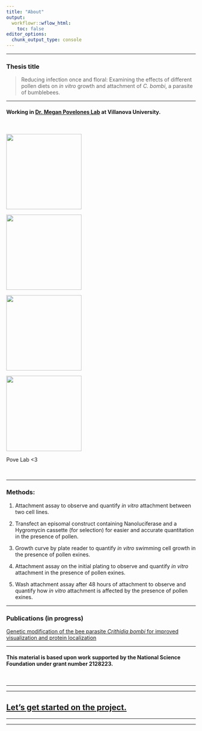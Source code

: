 ```yaml
---
title: "About"
output:
  workflowr::wflow_html:
    toc: false
editor_options:
  chunk_output_type: console
---
```



---

### Thesis title

> Reducing infection once and floral: Examining the effects of different pollen diets on *in vitro* growth and attachment of *C. bombi*, a parasite of bumblebees.

---

#### Working in [Dr. Megan Povelones Lab](https://megpovelab.com/) at Villanova University.

<br>


![](assets/labpic1.png){ width=200px } 

![](assets/labpic2.png){ width=200px }


![](assets/labpic3.png){ width=200px } 

![](assets/labpic4.png){ width=200px }


Pove Lab <3

<br>

---

### Methods:

1. Attachment assay to observe and quantify *in vitro* attachment between two cell lines.

2. Transfect an episomal construct containing Nanoluciferase and a Hygromycin cassette (for selection) for easier and accurate quantitation in the presence of pollen.

3. Growth curve by plate reader to quantify *in vitro* swimming cell growth in the presence of pollen exines.

4. Attachment assay on the initial plating to observe and quantify *in vitro* attachment in the presence of pollen exines.

5. Wash attachment assay after 48 hours of attachment to observe and quantify how *in vitro* attachment is affected by the presence of pollen exines.


---

### Publications (in progress)

[Genetic modification of the bee parasite *Crithidia bombi* for improved visualization and protein localization](https://www.biorxiv.org/content/10.1101/2024.01.18.576273v1)


---

#### This material is based upon work supported by the National Science Foundation under grant number 2128223.

<br>

---

---

## [Let's get started on the project.](second-analysis.html)


---

---

